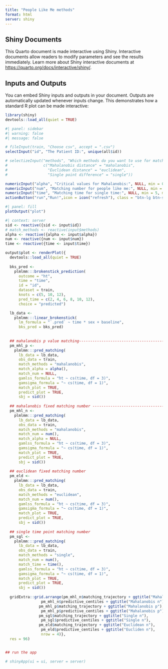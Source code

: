 ```yaml
---
title: "People Like Me methods"
format: html
server: shiny
---
```


## Shiny Documents

This Quarto document is made interactive using Shiny. Interactive documents allow readers to modify parameters and see the results immediately. Learn more about Shiny interactive documents at <https://quarto.org/docs/interactive/shiny/>.

## Inputs and Outputs

You can embed Shiny inputs and outputs in your document. Outputs are automatically updated whenever inputs change. This demonstrates how a standard R plot can be made interactive:

```r
library(shiny)
devtools::load_all(quiet = TRUE)

```


```r
#| panel: sidebar
#| warning: false
#| message: false

# fileInput(train, "Choose csv", accept = ".csv")
selectInput("id", "The Patient ID:", unique(all$id))

# selectizeInput("methods", "Which methods do you want to use for matching?", 
#                c("Mahalanobis distance" = "mahalanobis",
#                  "Euclidean distance" = "euclidean",
#                  "Single point difference" = "single"))

numericInput("alpha", "Critical values for Mahalanobis:", NULL, min = 0, max = 1)
numericInput("num", "Matching number for people like me:", NULL, min = 5, max = 50)
numericInput("time", "Matching time for single time:", NULL, min = 5, max = 50)
actionButton("run","Run!",icon = icon("refresh"), class = "btn-lg btn-success")
```

```r
#| panel: fill
plotOutput("plot")
```


```r
#| context: server
sid <- reactive({sid <- input$id}) 
# match_methods <- reactive(input$methods)
alpha <- reactive({alpha <- input$alpha})
num <- reactive({num <- input$num})
time <- reactive({time <- input$time})

output$plot <- renderPlot({
  devtools::load_all(quiet = TRUE)
  
  bks_pred <- 
    plmlmm:::brokenstick_prediction(
      outcome = "ht",
      time = "time",
      id = "id",
      dataset = train,
      knots = c(5, 10, 12),
      pred_time = c(2, 4, 6, 8, 10, 12),
      choice = "predicted")

  lb_data <- 
    plmlmm:::linear_brokenstick(
      lm_formula = "`.pred` ~ time * sex + baseline",
      bks_pred = bks_pred)
  
  
  ## mahalanobis p value matching-----------------------------------------------
  pm_mhl_p <-
    plmlmm:::pred_matching(
      lb_data = lb_data,
      obs_data = train,
      match_methods = "mahalanobis",
      match_alpha = alpha(),
      match_num = NULL,
      gamlss_formula = "ht ~ cs(time, df = 3)",
      gamsigma_formula = "~ cs(time, df = 1)",
      match_plot = TRUE,
      predict_plot = TRUE,
      sbj = sid())
  
  ## mahalanobis fixed matching number -------------------------------------
  pm_mhl_n <- 
    plmlmm:::pred_matching(
      lb_data = lb_data,
      obs_data = train,
      match_methods = "mahalanobis",
      match_num = num(),
      match_alpha = NULL,
      gamlss_formula = "ht ~ cs(time, df = 3)",
      gamsigma_formula = "~ cs(time, df = 1)",
      match_plot = TRUE,
      predict_plot = TRUE,
      sbj = sid())
  
  ## euclidean fixed matching number
  pm_eld <- 
    plmlmm:::pred_matching(
      lb_data = lb_data,
      obs_data = train,
      match_methods = "euclidean",
      match_num = num(),
      gamlss_formula = "ht ~ cs(time, df = 3)",
      gamsigma_formula = "~ cs(time, df = 1)",
      match_plot = TRUE,
      predict_plot = TRUE,
      sbj = sid())
  
  ## single time point matching number
  pm_sgl <-
    plmlmm:::pred_matching(
      lb_data = lb_data,
      obs_data = train,
      match_methods = "single",
      match_num = num(),
      match_time = time(),
      gamlss_formula = "ht ~ cs(time, df = 3)",
      gamsigma_formula = "~ cs(time, df = 1)",
      match_plot = TRUE,
      predict_plot = TRUE,
      sbj = sid())
  
  gridExtra::grid.arrange(pm_mhl_n$matching_trajectory + ggtitle("Mahalanobis n"),
                pm_mhl_n$predictive_centiles + ggtitle("Mahalanobis n"),
               pm_mhl_p$matching_trajectory + ggtitle("Mahalanobis p"),
                pm_mhl_p$predictive_centiles + ggtitle("Mahalanobis p"),
               pm_sgl$matching_trajectory + ggtitle("Single n"),
                pm_sgl$predictive_centiles + ggtitle("Single n"),
               pm_eld$matching_trajectory + ggtitle("Euclidean n"),
                pm_eld$predictive_centiles + ggtitle("Eucliden n"),
                nrow = 4)},
  res = 96)


## run the app

```



```r
# shinyApp(ui = ui, server = server)
```


